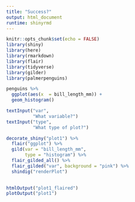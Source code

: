 ```yaml
---
title: "Success?"
output: html_document
runtime: shinyrmd
---
```


```r
knitr::opts_chunk$set(echo = FALSE)
library(shiny)
library(here)
library(rmarkdown)
library(flair)
library(tidyverse)
library(gilder)
library(palmerpenguins)
```

```r
penguins %>%
  ggplot(aes(x  = bill_length_mm)) +
  geom_histogram()
```


```r
textInput("var", 
          "What variable?")
textInput("type", 
          "What type of plot?")
```

```r
decorate_shiny("plot1") %>%
  flair("ggplot") %>% 
  gild(var = "bill_length_mm",
       type = "histogram") %>%
  flair_gilded_all() %>%
  flair_gilded("var", background = "pink") %>%
  shindig("renderPlot")
  
```

```r
htmlOutput("plot1_flaired")
plotOutput("plot1") 
```


